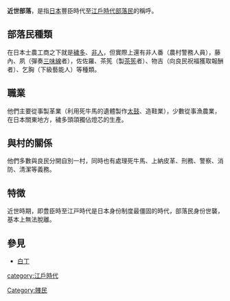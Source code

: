 {{Unreferenced|time=2020-09-14T01:21:18+00:00}}
'''近世部落'''，是指[[日本|日本]]豐臣時代至[[江戶時代|江戶時代]][[部落民|部落民]]的稱呼。

==部落民種類==
在日本士農工商之下就是[[穢多|穢多]]、[[非人|非人]]，但實際上還有非人番（農村警務人員），藤內、夙（彈奏[[三味線|三味線]]者），佐佐羅、茶筅（製[[茶筅|茶筅]]者）、物吉（向良民祝福獲取報酬者）、乞胸（下級藝能人）等種類。

==職業==
他們主要從事製革業（利用死牛馬的遺體製作[[太鼓|太鼓]]、造鞋業），少數從事漁農業，在日本關東地方，穢多頭頜{{link-ja|彈左衛門|弾左衛門}}獨佔燈芯的生產。

==與村的關係==
他們多數與良民分開自別一村，同時也有處理死牛馬、上納皮革、刑務、警察、消防、清潔等義務。

==特徴==
近世時期，即豊臣時至江戸時代是日本身份制度最僵固的時代，部落民身份世襲，基本上無法脫離。

==參見==
*[[白丁|白丁]]

[[category:江戶時代|category:江戶時代]]
[[Category:賤民|Category:賤民]]